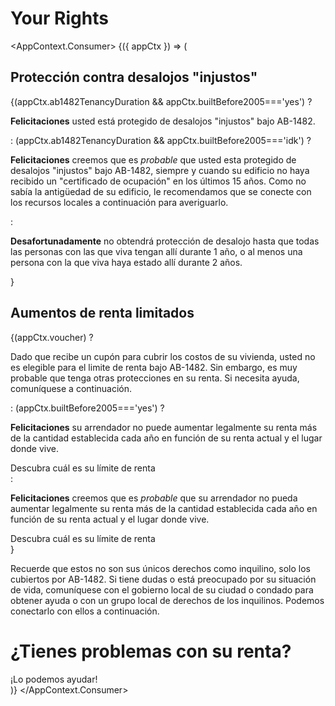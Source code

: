 
# Your Rights


<AppContext.Consumer>
    {({ appCtx }) => (
        <div>
            <h2>Protección contra desalojos "injustos"</h2>
            {(appCtx.ab1482TenancyDuration && appCtx.builtBefore2005==='yes') ? 
                <p><strong>Felicitaciones</strong> usted está protegido de desalojos "injustos" bajo AB-1482.</p>
            : (appCtx.ab1482TenancyDuration && appCtx.builtBefore2005==='idk') ?
                <p><strong>Felicitaciones</strong> creemos que es <em>probable</em> que usted esta protegido de desalojos "injustos" bajo AB-1482, siempre y cuando su edificio no haya recibido un "certificado de ocupación" en los últimos 15 años. Como no sabía la antigüedad de su edificio, le recomendamos que se conecte con los recursos locales a continuación para averiguarlo.</p>
            :
                <p><strong>Desafortunadamente</strong> no obtendrá protección de desalojo hasta que todas las personas con las que viva tengan allí durante 1 año, o al menos una persona con la que viva haya estado allí durante 2 años.</p>
            }
            <h2>Aumentos de renta limitados</h2>
            {(appCtx.voucher) ?
            <div>
                <p>Dado que recibe un cupón para cubrir los costos de su vivienda, usted no es elegible para el limite de renta bajo AB-1482. Sin embargo, es muy probable que tenga otras protecciones en su renta. Si necesita ayuda, comuníquese a continuación.</p>
            </div>
            : (appCtx.builtBefore2005==='yes') ?
            <div>
                <p><strong>Felicitaciones</strong> su arrendador no puede aumentar legalmente su renta más de la cantidad establecida cada año en función de su renta actual y el lugar donde vive.</p>
                <PrimaryButton to="/es/calculator">Descubra cuál es su límite de renta</PrimaryButton>
            </div>
            :
            <div>
                <p><strong>Felicitaciones</strong> creemos que es <em>probable</em> que su arrendador no pueda aumentar legalmente su renta más de la cantidad establecida cada año en función de su renta actual y el lugar donde vive.</p>
                <PrimaryButton to="/es/calculator">Descubra cuál es su límite de renta</PrimaryButton>
            </div>
            }
            <p>Recuerde que estos no son sus únicos derechos como inquilino, solo los cubiertos por AB-1482. Si tiene dudas o está preocupado por su situación de vida, comuníquese con el gobierno local de su ciudad o condado para obtener ayuda o con un grupo local de derechos de los inquilinos. Podemos conectarlo con ellos a continuación.</p>
            <h1>¿Tienes problemas con su renta?</h1>
            <PrimaryButton to="/es/getHelp">¡Lo podemos ayudar!</PrimaryButton>
        </div>
    )}
</AppContext.Consumer>